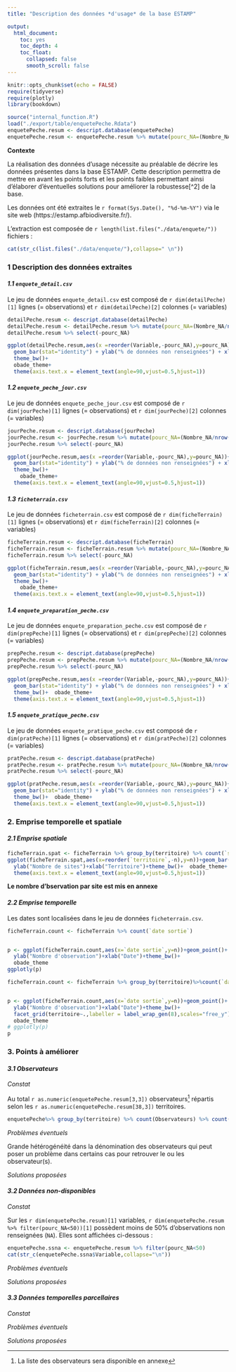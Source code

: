 ```yaml
---
title: "Description des données *d'usage* de la base ESTAMP"

output:
  html_document:
    toc: yes
    toc_depth: 4
    toc_float:
      collapsed: false
      smooth_scroll: false
---
```


```r
knitr::opts_chunk$set(echo = FALSE)
require(tidyverse)
require(plotly)
library(bookdown)
```

```r

source("internal_function.R")
load("./export/table/enquetePeche.Rdata")
enquetePeche.resum <- descript.database(enquetePeche)
enquetePeche.resum <- enquetePeche.resum %>% mutate(pourc_NA=(Nombre_NA/nrow(enquetePeche))*100)
```


**Contexte**

La réalisation des données d'usage nécessite au préalable de décrire les données présentes dans la base ESTAMP. Cette description permettra de mettre en avant les points forts et les points faibles permettant ainsi d'élaborer d'éventuelles solutions pour améliorer la robustesse[^2] de la base.

Les données ont été extraites le `r format(Sys.Date(), "%d-%m-%Y")` via le site web (https://estamp.afbiodiversite.fr/).

L'extraction est composée de  `r length(list.files("./data/enquete/"))` fichiers :
```r

cat(str_c(list.files("./data/enquete/"),collapse=" \n"))


```


### **1 Description des données extraites**

#### *1.1 `enquete_detail.csv`*

Le jeu de données `enquete_detail.csv` est composé de `r dim(detailPeche)[1]` lignes (= observations) et `r dim(detailPeche)[2]` colonnes (= variables)

```r
detailPeche.resum <- descript.database(detailPeche)
detailPeche.resum <- detailPeche.resum %>% mutate(pourc_NA=(Nombre_NA/nrow(detailPeche))*100)
detailPeche.resum %>% select(-pourc_NA)
```

```r
ggplot(detailPeche.resum,aes(x =reorder(Variable,-pourc_NA),y=pourc_NA))+
  geom_bar(stat="identity") + ylab("% de données non renseignées") + xlab("")+
  theme_bw()+
  obade_theme+
  theme(axis.text.x = element_text(angle=90,vjust=0.5,hjust=1))
```


#### *1.2 `enquete_peche_jour.csv`*


Le jeu de données `enquete_peche_jour.csv` est composé de `r dim(jourPeche)[1]` lignes (= observations) et `r dim(jourPeche)[2]` colonnes (= variables)

```r
jourPeche.resum <- descript.database(jourPeche)
jourPeche.resum <- jourPeche.resum %>% mutate(pourc_NA=(Nombre_NA/nrow(jourPeche))*100)
jourPeche.resum %>% select(-pourc_NA)
```

```r
ggplot(jourPeche.resum,aes(x =reorder(Variable,-pourc_NA),y=pourc_NA))+
  geom_bar(stat="identity") + ylab("% de données non renseignées") + xlab("")+
  theme_bw()+
    obade_theme+
  theme(axis.text.x = element_text(angle=90,vjust=0.5,hjust=1))
```



#### *1.3 `ficheterrain.csv`*


Le jeu de données `ficheterrain.csv` est composé de `r dim(ficheTerrain)[1]` lignes (= observations) et `r dim(ficheTerrain)[2]` colonnes (= variables)

```r
ficheTerrain.resum <- descript.database(ficheTerrain)
ficheTerrain.resum <- ficheTerrain.resum %>% mutate(pourc_NA=(Nombre_NA/nrow(ficheTerrain))*100)
ficheTerrain.resum %>% select(-pourc_NA)
```

```r
ggplot(ficheTerrain.resum,aes(x =reorder(Variable,-pourc_NA),y=pourc_NA))+
  geom_bar(stat="identity") + ylab("% de données non renseignées") + xlab("")+
  theme_bw()+
    obade_theme+
  theme(axis.text.x = element_text(angle=90,vjust=0.5,hjust=1))
```



#### *1.4 `enquete_preparation_peche.csv`*


Le jeu de données `enquete_preparation_peche.csv` est composé de `r dim(prepPeche)[1]` lignes (= observations) et `r dim(prepPeche)[2]` colonnes (= variables)

```r
prepPeche.resum <- descript.database(prepPeche)
prepPeche.resum <- prepPeche.resum %>% mutate(pourc_NA=(Nombre_NA/nrow(prepPeche))*100)
prepPeche.resum %>% select(-pourc_NA)
```

```r
ggplot(prepPeche.resum,aes(x =reorder(Variable,-pourc_NA),y=pourc_NA))+
  geom_bar(stat="identity") + ylab("% de données non renseignées") + xlab("")+
  theme_bw()+  obade_theme+
  theme(axis.text.x = element_text(angle=90,vjust=0.5,hjust=1))
```

#### *1.5 `enquete_pratique_peche.csv`*


Le jeu de données `enquete_pratique_peche.csv` est composé de `r dim(pratPeche)[1]` lignes (= observations) et `r dim(pratPeche)[2]` colonnes (= variables)

```r
pratPeche.resum <- descript.database(pratPeche)
pratPeche.resum <- pratPeche.resum %>% mutate(pourc_NA=(Nombre_NA/nrow(pratPeche))*100)
pratPeche.resum %>% select(-pourc_NA)
```

```r
ggplot(pratPeche.resum,aes(x =reorder(Variable,-pourc_NA),y=pourc_NA))+
  geom_bar(stat="identity") + ylab("% de données non renseignées") + xlab("")+
  theme_bw()+  obade_theme+
  theme(axis.text.x = element_text(angle=90,vjust=0.5,hjust=1))
```




### **2. Emprise temporelle et spatiale**

#### *2.1 Emprise spatiale*

```r
ficheTerrain.spat <- ficheTerrain %>% group_by(territoire) %>% count(`site`) %>% count(`territoire`)
ggplot(ficheTerrain.spat,aes(x=reorder(`territoire`,-n),y=n))+geom_bar(stat="identity")+
  ylab("Nombre de sites")+xlab("Territoire")+theme_bw()+  obade_theme+
  theme(axis.text.x = element_text(angle=90,vjust=0.5,hjust=1))
```

**Le nombre d'bservation par site est mis en annexe**



#### *2.2 Emprise temporelle*



Les dates sont localisées dans le jeu de données `ficheterrain.csv`.


```r

ficheTerrain.count <- ficheTerrain %>% count(`date sortie`)


p <- ggplot(ficheTerrain.count,aes(x=`date sortie`,y=n))+geom_point()+
  ylab("Nombre d'observation")+xlab("Date")+theme_bw()+
  obade_theme
ggplotly(p)

```




```r

ficheTerrain.count <- ficheTerrain %>% group_by(territoire)%>%count(`date sortie`)


p <- ggplot(ficheTerrain.count,aes(x=`date sortie`,y=n))+geom_point()+
  ylab("Nombre d'observation")+xlab("Date")+theme_bw()+
  facet_grid(territoire~.,labeller = label_wrap_gen(8),scales="free_y")+
  obade_theme
# ggplotly(p)
p

```


### **3. Points à améliorer**

#### *3.1 Observateurs*

*Constat*

Au total `r as.numeric(enquetePeche.resum[3,3])` observateurs[^1] répartis selon les `r as.numeric(enquetePeche.resum[38,3])` territoires. 

```r
enquetePeche%>% group_by(territoire) %>% count(Observateurs) %>% count(territoire)
```

[^1]: La liste des observateurs sera disponible en annexe 
 
*Problèmes éventuels*

Grande hétérogénéité dans la dénomination des observateurs qui peut poser un problème dans certains cas pour retrouver le ou les observateur(s).

*Solutions proposées*



#### *3.2 Données non-disponibles*

*Constat*

Sur les `r dim(enquetePeche.resum)[1]` variables, `r dim(enquetePeche.resum %>% filter(pourc_NA<50))[1]` possèdent moins de 50% d'observations non renseignées (`NA`). Elles sont affichées ci-dessous : 

```r
enquetePeche.ssna <- enquetePeche.resum %>% filter(pourc_NA<50)
cat(str_c(enquetePeche.ssna$Variable,collapse="\n"))
```


*Problèmes éventuels*


*Solutions proposées*


#### *3.3 Données temporelles parcellaires*

*Constat*


*Problèmes éventuels*


*Solutions proposées*
